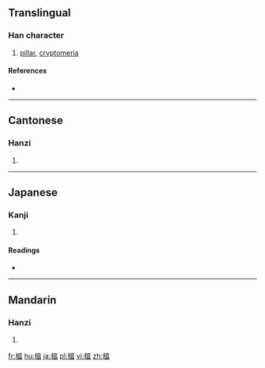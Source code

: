 {{also|榅}}
==Translingual==

===Han character===
{{Han char|rn=75|rad=木|as=10|sn=14|four=|canj=DWOT}}

# [[pillar]], [[cryptomeria]]

====References====
* {{Han ref|kx=0544.210|dkj=15277|dj=0932.050|hdz=21264.071|uh=69B2|ud=27058}}

----

==Cantonese==

===Hanzi===
{{yue-hanzi|jyut=[[wan1]], [[wat1]]|y=wan1, wat1|sim=榅}}

# {{defn|lang=yue|sort=木10}}

----

==Japanese==

===Kanji===
{{ja-kanji|grade=|rs=木10}}

# {{defn|lang=ja|sort=木10}}

====Readings====
* {{ja-readings|on=[[おつ]] (otsu), [[おち]] (ochi), [[うん]] (un)|kun=[[すぎ]] (sugi)}}

----

==Mandarin==

===Hanzi===
{{cmn-hanzi|sim=榅|pin=[[yún]] ([[yun2]])|wg=yün<sup>2</sup>}}

# {{defn|lang=cmn|sort=木10}}

[[fr:榲]]
[[hu:榲]]
[[ja:榲]]
[[pl:榲]]
[[vi:榲]]
[[zh:榲]]